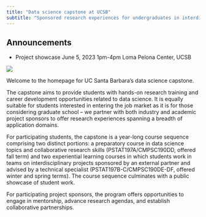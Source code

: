 ```yaml
---
title: "Data science capstone at UCSB"
subtitle: "Sponsored research experiences for undergraduates in interdisciplinary data science, computational science, and statistics"
---
```


::: callout-note
## Announcements

-   Project showcase June 5, 2023 1pm-4pm Loma Pelona Center, UCSB
:::

![](img/showcase-flyer.png)

Welcome to the homepage for UC Santa Barbara's data science capstone.

The capstone aims to provide students with hands-on research training and career development opportunities related to data science. It is equally suitable for students interested in entering the job market as it is for those considering graduate school -- we partner with both industry and academic project sponsors to offer research experiences spanning a breadth of application domains.

For participating students, the capstone is a year-long course sequence comprising two distinct portions: a preparatory course in data science topics and collaborative research skills (PSTAT197A/CMPSC190DD, offered fall term) and two experiential learning courses in which students work in teams on interdisciplinary projects sponsored by an external partner and advised by a technical specialist (PSTAT197B-C/CMPSC190DE-DF, offered winter and spring terms). The course sequence culminates with a public showcase of student work.

For participating project sponsors, the program offers opportunities to engage in mentorship, advance research agendas, and establish collaborative partnerships.
